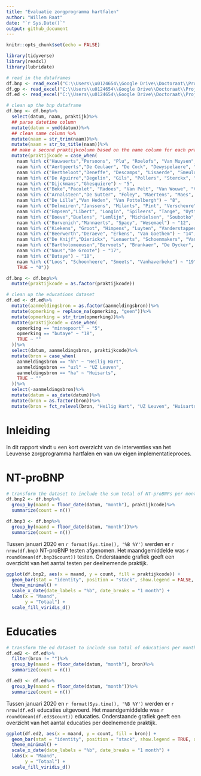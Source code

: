 ```yaml
---
title: "Evaluatie zorgprogramma hartfalen"
author: "Willem Raat"
date: "`r Sys.Date()`"
output: github_document
---
```


```r
knitr::opts_chunk$set(echo = FALSE)

library(tidyverse)
library(readxl)
library(lubridate)

# read in the dataframes
df.bnp <- read_excel("C:\\Users\\u0124654\\Google Drive\\Doctoraat\\Projecten\\Zorgprogramma HF Leuven\\dataverwerking\\huisartsenfeedback\\ntprobnp.xlsx", col_names = TRUE)
df.gp <- read_excel("C:\\Users\\u0124654\\Google Drive\\Doctoraat\\Projecten\\Zorgprogramma HF Leuven\\dataverwerking\\huisartsenfeedback\\huisartsen.xlsx", col_names = TRUE)
df.ed <- read_excel("C:\\Users\\u0124654\\Google Drive\\Doctoraat\\Projecten\\Zorgprogramma HF Leuven\\dataverwerking\\huisartsenfeedback\\educaties.xlsx", col_names = TRUE)

# clean up the bnp dataframe
df.bnp <- df.bnp%>%
  select(datum, naam, praktijk)%>%
  ## parse datetime column
  mutate(datum = ymd(datum))%>%
  ## clean name column %>%
  mutate(naam = str_trim(naam))%>%
  mutate(naam = str_to_title(naam))%>%
  ## make a second praktijkcolumn based on the name column for each practice and the participating physicians
  mutate(praktijkcode = case_when(
    naam %in% c("Hauwaerts","Persoons", "Plu", "Roelofs", "Van Muysen", "Vanderhaegen", "Verle") ~ "1",
    naam %in% c("Aertgeerts","De Ceulaer", "De Cock", "Dewyspelaere", "Vander Mijnsbrugge", "Vliers") ~ "2",
    naam %in% c("Bertheloot","Deneffe", "Descamps", "Lisaerde", "Smeulders", "Verbakel") ~ "3",
    naam %in% c("De Aguirre","Degelin", "Gils", "Pollers", "Sterckx", "Van Acoleyen", "Van Decraen", "Wouters") ~ "4",
    naam %in% c("Dijckmans","Ghesquiere") ~ "5",
    naam %in% c("Beke","Pacolet", "Radoes", "Van Pelt", "Van Wouwe", "Vanysacker") ~ "6",
    naam %in% c("Arnalsteen","De Sutter", "Foley", "Maertens", "Maes", "Vanhoren") ~ "7",
    naam %in% c("De Lille","Van Heden", "Van Pottelbergh") ~ "8",
    naam %in% c("Delmeiren","Janssens", "Milants", "Pint", "Verscheure") ~ "9",
    naam %in% c("Empsen","Libert", "Longin", "Spileers", "Tange", "Uyttebroeck", "Van Damme", "Van Den Bergh", "Van Den Eede", "Van Der Mullen") ~ "10",
    naam %in% c("Boeve","Buelens", "Lemlijn", "Michielsen", "Soubotko", "Van Hulle", "Walder") ~ "11",
    naam %in% c("Burvenich","Mannaerts", "Spaey", "Wesemael") ~ "12",
    naam %in% c("Kiekens", "Groot", "Himpens", "Luyten", "Vanderstappen") ~ "13",
    naam %in% c("Beerwerth","Deraeve", "Erkens", "Van Goethem") ~ "14",
    naam %in% c("De Knijf","Dierickx", "Lenaerts", "Schoenmakers", "Van Baelen", "Van Boxem", "Van Mechelen", "Van Raemdonck") ~ "15",
    naam %in% c("Bartholomeeusen","Bervoets", "Brankaer", "De Dycker", "Duquet", "Genevrois", "Hiele", "Jespers", "Rijnders") ~ "16",
    naam %in% c("Nous","De Groote") ~ "17",
    naam %in% c("Butaye") ~ "18",
    naam %in% c("Loos", "Schoonheere", "Smeets", "Vanhaverbeke") ~ "19",
    TRUE ~ "0"))

df.bnp <- df.bnp%>%
  mutate(praktijkcode = as.factor(praktijkcode))

# clean up the educations dataset
df.ed <- df.ed%>%
  mutate(aanmeldingsbron = as.factor(aanmeldingsbron))%>%
  mutate(opmerking = replace_na(opmerking, "geen"))%>%
  mutate(opmerking = str_trim(opmerking))%>%
  mutate(praktijkcode = case_when(
    opmerking == "minnepoort" ~ "5",
    opmerking == "butaye" ~ "18",
    TRUE ~ "" 
  ))%>%
  select(datum, aanmeldingsbron, praktijkcode)%>%
  mutate(bron = case_when(
    aanmeldingsbron == "hh" ~ "Heilig Hart",
    aanmeldingsbron == "uzl" ~ "UZ Leuven",
    aanmeldingsbron == "ha" ~ "Huisarts",
    TRUE ~ ""
  ))%>%
  select(-aanmeldingsbron)%>%
  mutate(datum = as_date(datum))%>%
  mutate(bron = as.factor(bron))%>%
  mutate(bron = fct_relevel(bron, "Heilig Hart", "UZ Leuven", "Huisarts", ""))

```

# Inleiding

In dit rapport vindt u een kort overzicht van de interventies van het Leuvense zorgprogramma hartfalen en van uw eigen implementatieproces.

# NT-proBNP
```r
# transform the dataset to include the sum total of NT-proBNPs per month per practice
df.bnp2 <- df.bnp%>%
  group_by(maand = floor_date(datum, "month"), praktijkcode)%>%
  summarize(count = n())

df.bnp3 <- df.bnp%>%
  group_by(maand = floor_date(datum, "month"))%>%
  summarize(count = n())

```


Tussen januari 2020 en `r format(Sys.time(), '%B %Y')` werden er `r nrow(df.bnp)` NT-proBNP testen afgenomen. Het maandgemiddelde was `r round(mean(df.bnp3$count))` testen. Onderstaande grafiek geeft een overzicht van het aantal testen per deelnemende praktijk.

```r
ggplot(df.bnp2, aes(x = maand, y = count, fill = praktijkcode)) +
  geom_bar(stat = "identity", position = "stack", show.legend = FALSE, alpha = 0.8, colour = "black") +
  theme_minimal() +
  scale_x_date(date_labels = "%b", date_breaks = "1 month") +
  labs(x = "Maand",
       y = "Totaal") +
  scale_fill_viridis_d()

```

# Educaties
```r
# transform the ed dataset to include sum total of educations per month
df.ed2 <- df.ed%>%
  filter(bron != "")%>%
  group_by(maand = floor_date(datum, "month"), bron)%>%
  summarize(count = n())

df.ed3 <- df.ed%>%
  group_by(maand = floor_date(datum, "month"))%>%
  summarize(count = n())
```

Tussen januari 2020 en `r format(Sys.time(), '%B %Y')` werden er `r nrow(df.ed)` educaties uitgevoerd. Het maandgemiddelde was `r round(mean(df.ed3$count))` educaties. Onderstaande grafiek geeft een overzicht van het aantal educaties per deelnemende praktijk.

```r
ggplot(df.ed2, aes(x = maand, y = count, fill = bron)) +
  geom_bar(stat = "identity", position = "stack", show.legend = TRUE, alpha = 0.8, colour = "black") +
  theme_minimal() +
  scale_x_date(date_labels = "%b", date_breaks = "1 month") +
  labs(x = "Maand",
       y = "Totaal") +
  scale_fill_viridis_d()

```


